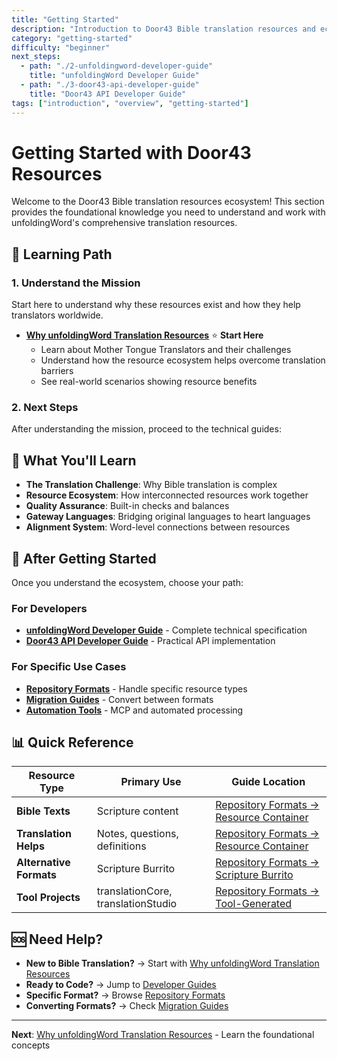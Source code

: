 ```yaml
---
title: "Getting Started"
description: "Introduction to Door43 Bible translation resources and ecosystem"
category: "getting-started"
difficulty: "beginner"
next_steps:
  - path: "./2-unfoldingword-developer-guide"
    title: "unfoldingWord Developer Guide"
  - path: "./3-door43-api-developer-guide"
    title: "Door43 API Developer Guide"
tags: ["introduction", "overview", "getting-started"]
---
```


# Getting Started with Door43 Resources

Welcome to the Door43 Bible translation resources ecosystem! This section provides the foundational knowledge you need to understand and work with unfoldingWord's comprehensive translation resources.

## 🎯 **Learning Path**

### **1. Understand the Mission**
Start here to understand why these resources exist and how they help translators worldwide.

- **[Why unfoldingWord Translation Resources](why-unfoldingword-translation-resources)** ⭐ **Start Here**
  - Learn about Mother Tongue Translators and their challenges
  - Understand how the resource ecosystem helps overcome translation barriers
  - See real-world scenarios showing resource benefits

### **2. Next Steps**
After understanding the mission, proceed to the technical guides:

## 🚀 **What You'll Learn**

- **The Translation Challenge**: Why Bible translation is complex
- **Resource Ecosystem**: How interconnected resources work together  
- **Quality Assurance**: Built-in checks and balances
- **Gateway Languages**: Bridging original languages to heart languages
- **Alignment System**: Word-level connections between resources

## 🎯 **After Getting Started**

Once you understand the ecosystem, choose your path:

### **For Developers**
- **[unfoldingWord Developer Guide](./2-unfoldingword-developer-guide)** - Complete technical specification
- **[Door43 API Developer Guide](./3-door43-api-developer-guide)** - Practical API implementation

### **For Specific Use Cases**
- **[Repository Formats](./4-repository-formats)** - Handle specific resource types
- **[Migration Guides](./5-migration)** - Convert between formats
- **[Automation Tools](automation)** - MCP and automated processing

## 📊 **Quick Reference**

| Resource Type | Primary Use | Guide Location |
|---------------|-------------|----------------|
| **Bible Texts** | Scripture content | [Repository Formats → Resource Container](./4-repository-formats/resource-container/) |
| **Translation Helps** | Notes, questions, definitions | [Repository Formats → Resource Container](./4-repository-formats/resource-container/) |
| **Alternative Formats** | Scripture Burrito | [Repository Formats → Scripture Burrito](./4-repository-formats/scripture-burrito/) |
| **Tool Projects** | translationCore, translationStudio | [Repository Formats → Tool-Generated](./4-repository-formats/tool-generated/) |

## 🆘 **Need Help?**

- **New to Bible Translation?** → Start with [Why unfoldingWord Translation Resources](why-unfoldingword-translation-resources)
- **Ready to Code?** → Jump to [Developer Guides](#developer-guides)
- **Specific Format?** → Browse [Repository Formats](./4-repository-formats/)
- **Converting Formats?** → Check [Migration Guides](./5-migration/)

---

**Next**: [Why unfoldingWord Translation Resources](why-unfoldingword-translation-resources) - Learn the foundational concepts
